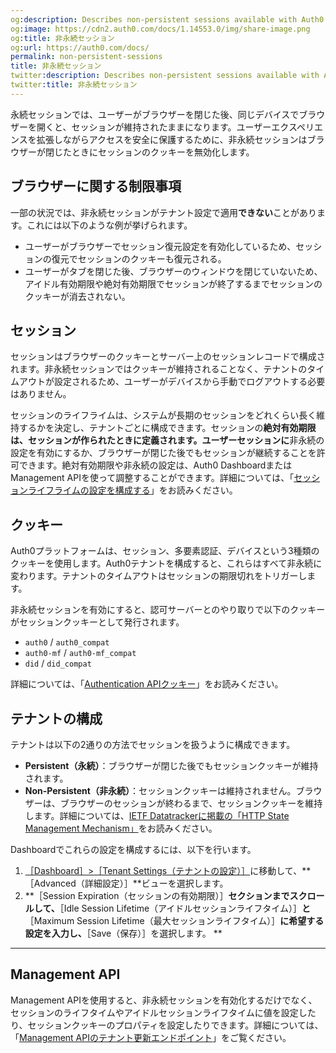 ```yaml
---
og:description: Describes non-persistent sessions available with Auth0.
og:image: https://cdn2.auth0.com/docs/1.14553.0/img/share-image.png
og:title: 非永続セッション
og:url: https://auth0.com/docs/
permalink: non-persistent-sessions
title: 非永続セッション
twitter:description: Describes non-persistent sessions available with Auth0.
twitter:title: 非永続セッション
---
```


永続セッションでは、ユーザーがブラウザーを閉じた後、同じデバイスでブラウザーを開くと、セッションが維持されたままになります。ユーザーエクスペリエンスを拡張しながらアクセスを安全に保護するために、非永続セッションはブラウザーが閉じたときにセッションのクッキーを無効化します。





## ブラウザーに関する制限事項

一部の状況では、非永続セッションがテナント設定で適用**できない**ことがあります。これには以下のような例が挙げられます。

* ユーザーがブラウザーでセッション復元設定を有効化しているため、セッションの復元でセッションのクッキーも復元される。
* ユーザーがタブを閉じた後、ブラウザーのウィンドウを閉じていないため、アイドル有効期限や絶対有効期限でセッションが終了するまでセッションのクッキーが消去されない。



## セッション

セッションはブラウザーのクッキーとサーバー上のセッションレコードで構成されます。非永続セッションではクッキーが維持されることなく、テナントのタイムアウトが設定されるため、ユーザーがデバイスから手動でログアウトする必要はありません。

セッションのライフライムは、システムが長期のセッションをどれくらい長く維持するかを決定し、テナントごとに構成できます。セッションの****絶対有効期限は、セッションが作られたときに定義されます。ユーザーセッションに****非永続の設定を有効にするか、ブラウザーが閉じた後でもセッションが継続することを許可できます。絶対有効期限や非永続の設定は、Auth0 DashboardまたはManagement APIを使って調整することができます。詳細については、「[セッションライフライムの設定を構成する](/users/sessions/configure-session-lifetime-settings)」をお読みください。

## クッキー

Auth0プラットフォームは、セッション、多要素認証、デバイスという3種類のクッキーを使用します。Auth0テナントを構成すると、これらはすべて非永続に変わります。テナントのタイムアウトはセッションの期限切れをトリガーします。

非永続セッションを有効にすると、認可サーバーとのやり取りで以下のクッキーがセッションクッキーとして発行されます。

* `auth0` / `auth0_compat `
* `auth0-mf` / `auth0-mf_compat`
* `did` / `did_compat`

詳細については、「[Authentication APIクッキー](/users/cookies/authentication-api-cookies)」をお読みください。

## テナントの構成

テナントは以下の2通りの方法でセッションを扱うように構成できます。

* **Persistent（永続）**：ブラウザーが閉じた後でもセッションクッキーが維持されます。
* **Non-Persistent（非永続）**：セッションクッキーは維持されません。ブラウザーは、ブラウザーのセッションが終わるまで、セッションクッキーを維持します。詳細については、[IETF Datatrackerに掲載の「HTTP State Management Mechanism」](https://datatracker.ietf.org/doc/rfc2109/)をお読みください。

Dashboardでこれらの設定を構成するには、以下を行います。

1. [［Dashboard］>［Tenant Settings（テナントの設定）］](https://manage.auth0.com/#/tenant)に移動して、**［Advanced（詳細設定）］**ビューを選択します。
2. **［Session Expiration（セッションの有効期限）］**セクションまでスクロールして、**［Idle Session Lifetime（アイドルセッションライフタイム）］**と**［Maximum Session Lifetime（最大セッションライフタイム）］**に希望する設定を入力し、**［Save（保存）］を選択します。
**

****

## Management API

Management APIを使用すると、非永続セッションを有効化するだけでなく、セッションのライフタイムやアイドルセッションライフタイムに値を設定したり、セッションクッキーのプロパティを設定したりできます。詳細については、「[Management APIのテナント更新エンドポイント](https://auth0.com/docs/api/management/v2/tenants/patch-settings)」をご覧ください。